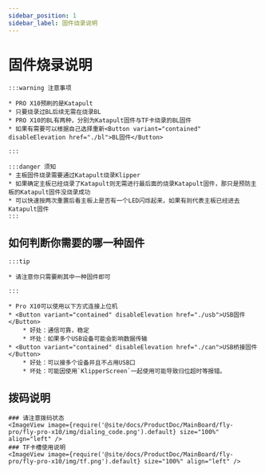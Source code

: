 ```yaml
---
sidebar_position: 1
sidebar_label: 固件烧录说明
---
```








# 固件烧录说明

    :::warning 注意事项

    * PRO X10预刷的是Katapult
    * 只要烧录过BL后续无需在烧录BL
    * PRO X10的BL有两种，分别为Katapult固件与TF卡烧录的BL固件
    * 如果有需要可以根据自己选择重新<Button variant="contained" disableElevation href="./bl">BL固件</Button>

    :::
    
    :::danger 须知
    * 主板固件烧录需要通过Katapult烧录Klipper
    * 如果确定主板已经烧录了Katapult则无需进行最后面的烧录Katapult固件，那只是预防主板的Katapult固件没烧录成功
    * 可以快速按两次重置后看主板上是否有一个LED闪烁起来，如果有则代表主板已经进去Katapult固件
    :::

## 如何判断你需要的哪一种固件

    :::tip

    * 请注意你只需要刷其中一种固件即可

    :::
    
    * Pro X10可以使用以下方式连接上位机
    * <Button variant="contained" disableElevation href="./usb">USB固件</Button>
        * 好处：通信可靠，稳定
        * 坏处：如果多个USB设备可能会影响数据传输
    * <Button variant="contained" disableElevation href="./can">USB桥接固件</Button>
        * 好处：可以接多个设备并且不占用USB口
        * 坏处：可能因使用`KlipperScreen`一起使用可能导致归位超时等报错。

## 拨码说明

    ### 请注意拨码状态
    <ImageView image={require('@site/docs/ProductDoc/MainBoard/fly-pro/fly-pro-x10/img/dialing_code.png').default} size="100%" align="left" />
    ### TF卡槽使用说明
    <ImageView image={require('@site/docs/ProductDoc/MainBoard/fly-pro/fly-pro-x10/img/tf.png').default} size="100%" align="left" />